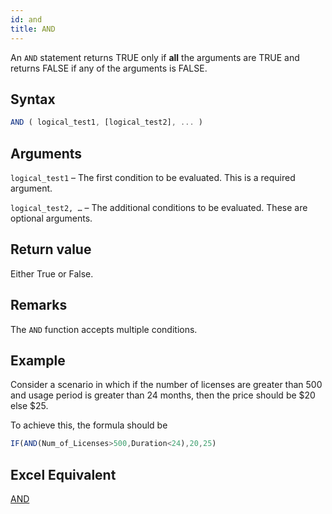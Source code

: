```yaml
---
id: and
title: AND
---
```

An `AND` statement returns TRUE only if **all** the arguments are TRUE and returns FALSE if any of the arguments is FALSE. 

## Syntax
```javascript
AND ( logical_test1, [logical_test2], ... )
```
## Arguments
`logical_test1` – The first condition to be evaluated. This is a required argument.

`logical_test2, …`  – The additional conditions to be evaluated. These are optional arguments.

## Return value
Either True or False.

## Remarks
The `AND` function accepts multiple conditions.

## Example
Consider a scenario in which if the number of licenses are greater than 500 and usage period is greater than 24 months, 
then the price should be $20 else $25.

To achieve this, the formula should be
```javascript
IF(AND(Num_of_Licenses>500,Duration<24),20,25)
```
## Excel Equivalent
[AND](https://support.office.com/en-gb/article/and-function-5f19b2e8-e1df-4408-897a-ce285a19e9d9)

